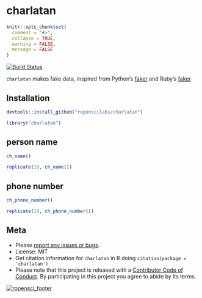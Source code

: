 charlatan
=========

```r
knitr::opts_chunk$set(
  comment = "#>",
  collapse = TRUE,
  warning = FALSE,
  message = FALSE
)
```

[![Build Status](https://travis-ci.org/ropenscilabs/charlatan.svg?branch=master)](https://travis-ci.org/ropenscilabs/charlatan)

`charlatan` makes fake data, inspired from Python's [faker](https://github.com/joke2k/faker) 
and Ruby's [faker](http://faker.rubyforge.org/)

## Installation

```r
devtools::install_github("ropenscilabs/charlatan")
```

```r
library("charlatan")
```

## person name

```r
ch_name()
```

```r
replicate(10, ch_name())
```


## phone number

```r
ch_phone_number()
```

```r
replicate(10, ch_phone_number())
```


## Meta

* Please [report any issues or bugs](https://github.com/ropenscilabs/charlatan/issues).
* License: MIT
* Get citation information for `charlatan` in R doing `citation(package = 'charlatan')`
* Please note that this project is released with a [Contributor Code of Conduct](CONDUCT.md). 
By participating in this project you agree to abide by its terms.

[![ropensci_footer](https://ropensci.org/public_images/github_footer.png)](https://ropensci.org)
